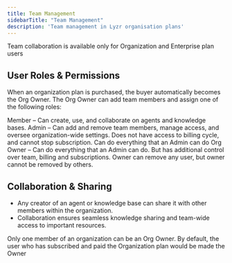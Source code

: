 ```yaml
---
title: Team Management
sidebarTitle: "Team Management"
description: 'Team management in Lyzr organisation plans'
---
```



<Note>Team collaboration is available only for Organization and Enterprise plan users</Note>

## User Roles & Permissions
When an organization plan is purchased, the buyer automatically becomes the Org Owner. The Org Owner can add team members and assign one of the following roles:

Member – Can create, use, and collaborate on agents and knowledge bases.
Admin – Can add and remove team members, manage access, and oversee organization-wide settings. Does not have access to billing cycle, and cannot stop subscription. Can do everything that an Admin can do
Org Owner – Can do everything that an Admin can do. But has additional control over team, billing and subscriptions. Owner can remove any user, but owner cannot be removed by others.

## Collaboration & Sharing
* Any creator of an agent or knowledge base can share it with other members within the organization.
* Collaboration ensures seamless knowledge sharing and team-wide access to important resources.

Only one member of an organization can be an Org Owner. By default, the user who has subscribed and paid the Organization plan would be made the Owner